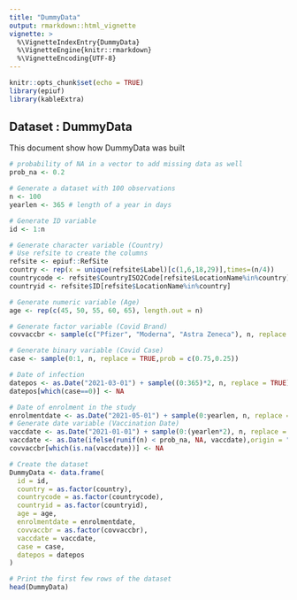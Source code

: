 ```yaml
---
title: "DummyData"
output: rmarkdown::html_vignette
vignette: >
  %\VignetteIndexEntry{DummyData}
  %\VignetteEngine{knitr::rmarkdown}
  %\VignetteEncoding{UTF-8}
---
```


```r
knitr::opts_chunk$set(echo = TRUE)
library(epiuf)
library(kableExtra)

```

## Dataset : DummyData 

This document show how DummyData was built
```r

# probability of NA in a vector to add missing data as well
prob_na <- 0.2 

# Generate a dataset with 100 observations
n <- 100
yearlen <- 365 # length of a year in days

# Generate ID variable
id <- 1:n

# Generate character variable (Country)
# Use refsite to create the columns 
refsite <- epiuf::RefSite
country <- rep(x = unique(refsite$Label)[c(1,6,18,29)],times=(n/4))
countrycode <- refsite$CountryISO2Code[refsite$LocationName%in%country]
countryid <- refsite$ID[refsite$LocationName%in%country]

# Generate numeric variable (Age)
age <- rep(c(45, 50, 55, 60, 65), length.out = n)

# Generate factor variable (Covid Brand)
covvaccbr <- sample(c("Pfizer", "Moderna", "Astra Zeneca"), n, replace = TRUE)

# Generate binary variable (Covid Case)
case <- sample(0:1, n, replace = TRUE,prob = c(0.75,0.25))

# Date of infection 
datepos <- as.Date("2021-03-01") + sample((0:365)*2, n, replace = TRUE)
datepos[which(case==0)] <- NA

# Date of enrolment in the study
enrolmentdate <- as.Date("2021-05-01") + sample(0:yearlen, n, replace = TRUE)
# Generate date variable (Vaccination Date)
vaccdate <- as.Date("2021-01-01") + sample(0:(yearlen*2), n, replace = TRUE)
vaccdate <- as.Date(ifelse(runif(n) < prob_na, NA, vaccdate),origin = "1970-01-01")
covvaccbr[which(is.na(vaccdate))] <- NA

# Create the dataset
DummyData <- data.frame(
  id = id,
  country = as.factor(country),
  countrycode = as.factor(countrycode),
  countryid = as.factor(countryid),
  age = age,
  enrolmentdate = enrolmentdate,
  covvaccbr = as.factor(covvaccbr),
  vaccdate = vaccdate,
  case = case,
  datepos = datepos
)

# Print the first few rows of the dataset
head(DummyData)


```




